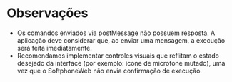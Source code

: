 # Observações

- Os comandos enviados via postMessage não possuem resposta. A aplicação deve considerar que, ao enviar uma mensagem, a execução será feita imediatamente.
- Recomendamos implementar controles visuais que reflitam o estado desejado da interface (por exemplo: ícone de microfone mutado), uma vez que o SoftphoneWeb não envia confirmação de execução.
